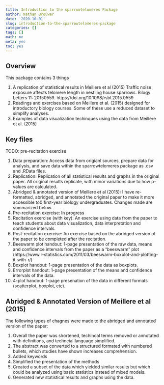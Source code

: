 ```yaml
---
title: Introduction to the sparrowtelomeres Package
author: Nathan Brouwer
date: '2020-10-01'
slug: introduction-to-the-sparrowtelomeres-package
categories: []
tags: []
math: no
meta: yes
toc: yes
---
```



<!--more-->

## Overview

This package contains 3 things

1. A replication of statistical results in Meillere et al (2015) Traffic noise exposure affects telomere length in nestling house sparrows.  Bilogy Letters 11: 20150559.  https://doi.org/10.1098/rsbl.2015.0559
1. Readings and exercises based on Meillere et al. (2015) designed for introductory biology courses.  Some of these use a reduced dataset to simplify analyses.
1. Examples of data visualization techinques using the data from Meillere et al. (2015)

## Key files

TODO: pre-recitation exercise

1. Data preparation: Access data from origianl sources, prepare data for analysis, and save data within the sparrowtelomeres package as .csv and .RData files.
1. Replication: Replication of all statistical results and graphs in the original paper.  All original results replicate, with minor variations due to how p-values are calculated.
1. Abridged & annotated version of Meillere et al (2015): I have re-formatted, abridged, and annotated the original paper to make it more accessible to0 first-year biology undergraduates.  Changes made are summarized below.
1. Pre-recitation exercise: In progress
1. Recitation exercise (with key): An exercise using data from the paper to teach students about data visualization, data interpretation and confidence intervals.
1. Post-recitation exercise: An exercise based on the abridged version of the paper to be completed after the recitation.
1. Beeswarm plot handout: 1-page presentation of the raw data, means and confidence intervals from the paper as a "beeswarm" plot (https://www.r-statistics.com/2011/03/beeswarm-boxplot-and-plotting-it-with-r/)
1. Boxplot handout: 1-page presentation of the data as boxplots.
1. Errorplot handout: 1-page presentation of the means and confidence intervals of the data.
1. 4-plot handout: 1-page presenation of the data in different formats (scatterplot, boxplot, etc).


## Abridged & Annotated Version of Meillere et al (2015)

The following types of chagnes were made to the abridged and annotated version of the paper:

1. Overall the paper was shortened, techincal terms removed or annotated with definitions, and techncial language simplified.
1. The abstract was converted to a structured formated with numbered bullets, which studies have shown increases comprehension.
1. Added keywords
1. Simplified the presentation of the methods 
1. Created a subset of the data which yielded similar results but which could be analyzed using basic statistics instead of mixed models.
1. Generated new statistical results and graphs using the data.




